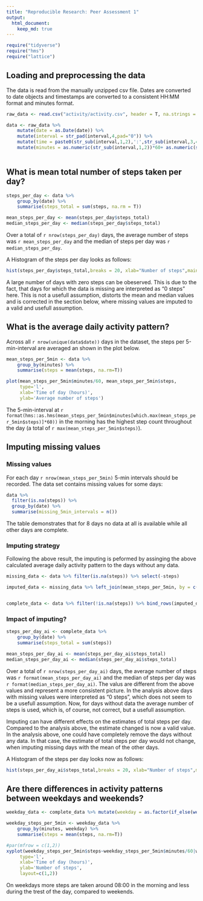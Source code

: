 ```yaml
---
title: "Reproducible Research: Peer Assessment 1"
output: 
  html_document:
    keep_md: true
---
```


```r

require("tidyverse")
require("hms")
require("lattice")

```


## Loading and preprocessing the data

The data is read from the manually unzipped csv file. Dates are converted to date objects and timestamps are converted to a consistent HH:MM format and minutes format.
```r

raw_data <- read.csv("activity/activity.csv", header = T, na.strings = "NA")

data <- raw_data %>% 
    mutate(date = as.Date(date)) %>% 
    mutate(interval = str_pad(interval,4,pad="0")) %>% 
    mutate(time = paste0(str_sub(interval,1,2),':',str_sub(interval,3,4))) %>% 
    mutate(minutes = as.numeric(str_sub(interval,1,2))*60+ as.numeric(str_sub(interval,3,4)))
    
```



## What is mean total number of steps taken per day?

```r

steps_per_day <- data %>% 
    group_by(date) %>% 
    summarise(steps_total = sum(steps, na.rm = T))

mean_steps_per_day <- mean(steps_per_day$steps_total)
median_steps_per_day <- median(steps_per_day$steps_total)
```

Over a total of `r nrow(steps_per_day)` days, the average number of steps was `r mean_steps_per_day` and the median of steps per day was `r median_steps_per_day`. 

A Histogram of the steps per day looks as follows:

```r

hist(steps_per_day$steps_total,breaks = 20, xlab="Number of steps",main = "Steps per day")

```

A large number of days with zero steps can be obeserved. This is due to the fact, that days for which the data is missing are interpreted as "0 steps" here. This is not a usefull assumption, distorts the mean and median values and is corrected in the section below, where missing values are imputed to a valid and usefull assumption.

## What is the average daily activity pattern?

Across all `r nrow(unique(data$date))` days in the dataset, the steps per 5-min-interval
are averaged an shown in the plot below.

```r

mean_steps_per_5min <- data %>% 
    group_by(minutes) %>% 
    summarise(steps = mean(steps, na.rm=T)) 

plot(mean_steps_per_5min$minutes/60, mean_steps_per_5min$steps,
     type='l',
     xlab='Time of day (hours)',
     ylab='Average number of steps')
```

The 5-min-interval at `r format(hms::as.hms(mean_steps_per_5min$minutes[which.max(mean_steps_per_5min$steps)]*60))` in the morning has the highest step count throughout the day (a total of `r max(mean_steps_per_5min$steps)`). 


## Imputing missing values

### Missing values

For each day `r nrow(mean_steps_per_5min)` 5-min intervals should be recorded. The data set
contains missing values for  some days:

```r

data %>% 
  filter(is.na(steps)) %>%
  group_by(date) %>% 
  summarise(missing_5min_intervals = n())

```
The table demonstrates that for 8 days no data at all is available while all other days are complete.

### Imputing strategy

Following the above result, the imputing is peformed by assinging the above calculated average daily activity pattern to the days without any data.

```r

missing_data <- data %>% filter(is.na(steps)) %>% select(-steps)

imputed_data <- missing_data %>% left_join(mean_steps_per_5min, by = c("minutes" = "minutes"))


complete_data <- data %>% filter(!is.na(steps)) %>% bind_rows(imputed_data)
```

### Impact of imputing?

```r

steps_per_day_ai <- complete_data %>% 
    group_by(date) %>% 
    summarise(steps_total = sum(steps))

mean_steps_per_day_ai <- mean(steps_per_day_ai$steps_total)
median_steps_per_day_ai <- median(steps_per_day_ai$steps_total)
```

Over a total of `r nrow(steps_per_day_ai)` days, the average number of steps was `r format(mean_steps_per_day_ai)` and the median of steps per day was `r format(median_steps_per_day_ai)`. The valus are different from the above values and represent a more consistent picture. In the analysis above days with missing values were interpreted as "0 steps", which does not seem to be a usefull assumption. Now, for days without data the average number of steps is used, which is, of course, not correct, but a usefull assumption.

Imputing can have different effects on the estimates of total steps per day. Compared to the analysis above, the estimate changed is now a valid value. In the analysis above, one could have completely remove the days without any data. In that case, the estimate of total steps per day would not change, when imputing missing days with the mean of the other days.

A Histogram of the steps per day looks now as follows:

```r

hist(steps_per_day_ai$steps_total,breaks = 20, xlab="Number of steps",main = "Steps per day")

```



## Are there differences in activity patterns between weekdays and weekends?


```r

weekday_data <- complete_data %>% mutate(weekday = as.factor(if_else(weekdays(date) %in% c("Samstag","Sonntag"),"weekend","weekday")))

```

```r

weekday_steps_per_5min <- weekday_data %>% 
    group_by(minutes, weekday) %>% 
    summarise(steps = mean(steps, na.rm=T)) 

#par(mfrow = c(1,2))
xyplot(weekday_steps_per_5min$steps~weekday_steps_per_5min$minutes/60|weekday_steps_per_5min$weekday,
     type='l',
     xlab='Time of day (hours)',
     ylab='Number of steps',
     layout=c(1,2))

```

On weekdays more steps are taken around 08:00 in the morning and less during the trest of the day, compared to weekends.
